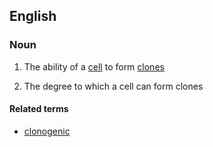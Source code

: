 ==English==

===Noun===
{{en-noun|~|clonogenicities}}

# {{context|uncountable|lang=en}} The ability of a [[cell]] to form [[clone]]s
# {{context|countable|lang=en}} The degree to which a cell can form clones

====Related terms====
* [[clonogenic]]